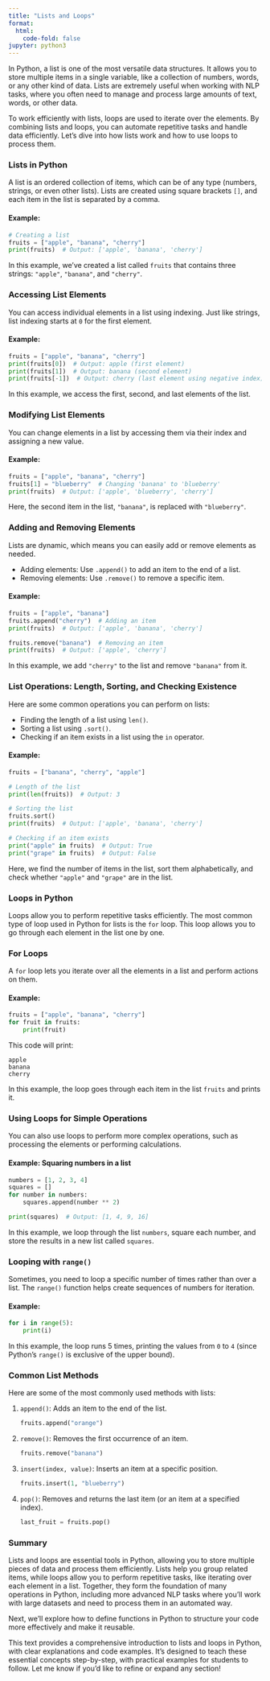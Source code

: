 ```yaml
---
title: "Lists and Loops"
format:
  html:
    code-fold: false
jupyter: python3
---
```



In Python, a list is one of the most versatile data structures. 
It allows you to store multiple items in a single variable, like a collection of numbers, words, or any other kind of data. 
Lists are extremely useful when working with NLP tasks, where you often need to manage and process large amounts of text, words, or other data.

To work efficiently with lists, loops are used to iterate over the elements. 
By combining lists and loops, you can automate repetitive tasks and handle data efficiently. 
Let’s dive into how lists work and how to use loops to process them.



### Lists in Python

A list is an ordered collection of items, which can be of any type (numbers, strings, or even other lists). Lists are created using square brackets `[]`, and each item in the list is separated by a comma.

#### Example:
```python
# Creating a list
fruits = ["apple", "banana", "cherry"]
print(fruits)  # Output: ['apple', 'banana', 'cherry']
```

In this example, we’ve created a list called `fruits` that contains three strings: `"apple"`, `"banana"`, and `"cherry"`.



### Accessing List Elements

You can access individual elements in a list using indexing. Just like strings, list indexing starts at `0` for the first element.

#### Example:
```python
fruits = ["apple", "banana", "cherry"]
print(fruits[0])  # Output: apple (first element)
print(fruits[1])  # Output: banana (second element)
print(fruits[-1])  # Output: cherry (last element using negative index)
```

In this example, we access the first, second, and last elements of the list.



### Modifying List Elements

You can change elements in a list by accessing them via their index and assigning a new value.

#### Example:
```python
fruits = ["apple", "banana", "cherry"]
fruits[1] = "blueberry"  # Changing 'banana' to 'blueberry'
print(fruits)  # Output: ['apple', 'blueberry', 'cherry']
```

Here, the second item in the list, `"banana"`, is replaced with `"blueberry"`.



### Adding and Removing Elements

Lists are dynamic, which means you can easily add or remove elements as needed.

- Adding elements: Use `.append()` to add an item to the end of a list.
- Removing elements: Use `.remove()` to remove a specific item.

#### Example:
```python
fruits = ["apple", "banana"]
fruits.append("cherry")  # Adding an item
print(fruits)  # Output: ['apple', 'banana', 'cherry']

fruits.remove("banana")  # Removing an item
print(fruits)  # Output: ['apple', 'cherry']
```

In this example, we add `"cherry"` to the list and remove `"banana"` from it.



### List Operations: Length, Sorting, and Checking Existence

Here are some common operations you can perform on lists:

- Finding the length of a list using `len()`.
- Sorting a list using `.sort()`.
- Checking if an item exists in a list using the `in` operator.

#### Example:
```python
fruits = ["banana", "cherry", "apple"]

# Length of the list
print(len(fruits))  # Output: 3

# Sorting the list
fruits.sort()
print(fruits)  # Output: ['apple', 'banana', 'cherry']

# Checking if an item exists
print("apple" in fruits)  # Output: True
print("grape" in fruits)  # Output: False
```

Here, we find the number of items in the list, sort them alphabetically, and check whether `"apple"` and `"grape"` are in the list.



### Loops in Python

Loops allow you to perform repetitive tasks efficiently. The most common type of loop used in Python for lists is the `for` loop. This loop allows you to go through each element in the list one by one.



### For Loops

A `for` loop lets you iterate over all the elements in a list and perform actions on them.

#### Example:
```python
fruits = ["apple", "banana", "cherry"]
for fruit in fruits:
    print(fruit)
```

This code will print:
```
apple
banana
cherry
```

In this example, the loop goes through each item in the list `fruits` and prints it.



### Using Loops for Simple Operations

You can also use loops to perform more complex operations, such as processing the elements or performing calculations.

#### Example: Squaring numbers in a list
```python
numbers = [1, 2, 3, 4]
squares = []
for number in numbers:
    squares.append(number ** 2)

print(squares)  # Output: [1, 4, 9, 16]
```

In this example, we loop through the list `numbers`, square each number, and store the results in a new list called `squares`.



### Looping with `range()`

Sometimes, you need to loop a specific number of times rather than over a list. The `range()` function helps create sequences of numbers for iteration.

#### Example:
```python
for i in range(5):
    print(i)
```

In this example, the loop runs 5 times, printing the values from `0` to `4` (since Python's `range()` is exclusive of the upper bound).


### Common List Methods

Here are some of the most commonly used methods with lists:

1. `append()`: Adds an item to the end of the list.
   ```python
   fruits.append("orange")
   ```

2. `remove()`: Removes the first occurrence of an item.
   ```python
   fruits.remove("banana")
   ```

3. `insert(index, value)`: Inserts an item at a specific position.
   ```python
   fruits.insert(1, "blueberry")
   ```

4. `pop()`: Removes and returns the last item (or an item at a specified index).
   ```python
   last_fruit = fruits.pop()
   ```



### Summary

Lists and loops are essential tools in Python, allowing you to store multiple pieces of data and process them efficiently. Lists help you group related items, while loops allow you to perform repetitive tasks, like iterating over each element in a list. Together, they form the foundation of many operations in Python, including more advanced NLP tasks where you'll work with large datasets and need to process them in an automated way.

Next, we’ll explore how to define functions in Python to structure your code more effectively and make it reusable.



This text provides a comprehensive introduction to lists and loops in Python, with clear explanations and code examples. It’s designed to teach these essential concepts step-by-step, with practical examples for students to follow. Let me know if you’d like to refine or expand any section!
